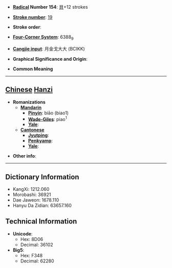 * '''[[Wiktionary:Chinese radical index| Radical]] Number 154''': [[Wiktionary:Chinese radical index 貝|貝]]+12 strokes

* '''[[Wiktionary:Chinese total strokes index|Stroke number]]''': [[Wiktionary:Chinese total strokes index 19|19]]

* '''Stroke order''': 

* '''[[Wiktionary:Chinese four corner index|Four-Corner System]]''': 6388<sub>9</sub>

* '''[[Wiktionary:Chinese Cangjie index|Cangjie input]]''': 月金戈大大 (BCIKK)

* '''Graphical Significance and Origin''': 

* '''Common Meaning'''

----

== [[Chinese]] [[Hanzi]] ==

* '''Romanizations'''
** '''[[Mandarin]]'''
*** '''[[Pinyin]]''': biāo (biao1)
*** '''[[Wade-Giles]]''': piao<sup>1</sup>
*** '''[[Yale]]''': 
** '''[[Cantonese]]'''
*** '''[[Jyutping]]''':
*** '''[[Penkyamp]]''': 
*** '''[[Yale]]''': 

* '''Other info''': 

----

== Dictionary Information ==

* KangXi: 1212.060
* Morobashi: 36921
* Dae Jaweon: 1678.110
* Hanyu Da Zidian: 63657.160

== Technical Information ==

* '''Unicode''':
** Hex: 8D06
** Decimal: 36102
* '''Big5''':
** Hex: F348
** Decimal: 62280